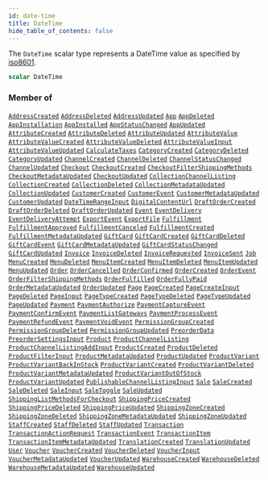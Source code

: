 ```yaml
---
id: date-time
title: DateTime
hide_table_of_contents: false
---
```








The `DateTime` scalar type represents a DateTime
value as specified by
[iso8601](https://en.wikipedia.org/wiki/ISO_8601).

```graphql
scalar DateTime
```




### Member of

[`AddressCreated`](../../../developer/api-reference/objects/address-created)  <Badge class="secondary" text="object"/><Bullet />[`AddressDeleted`](../../../developer/api-reference/objects/address-deleted)  <Badge class="secondary" text="object"/><Bullet />[`AddressUpdated`](../../../developer/api-reference/objects/address-updated)  <Badge class="secondary" text="object"/><Bullet />[`App`](../../../developer/api-reference/objects/app)  <Badge class="secondary" text="object"/><Bullet />[`AppDeleted`](../../../developer/api-reference/objects/app-deleted)  <Badge class="secondary" text="object"/><Bullet />[`AppInstallation`](../../../developer/api-reference/objects/app-installation)  <Badge class="secondary" text="object"/><Bullet />[`AppInstalled`](../../../developer/api-reference/objects/app-installed)  <Badge class="secondary" text="object"/><Bullet />[`AppStatusChanged`](../../../developer/api-reference/objects/app-status-changed)  <Badge class="secondary" text="object"/><Bullet />[`AppUpdated`](../../../developer/api-reference/objects/app-updated)  <Badge class="secondary" text="object"/><Bullet />[`AttributeCreated`](../../../developer/api-reference/objects/attribute-created)  <Badge class="secondary" text="object"/><Bullet />[`AttributeDeleted`](../../../developer/api-reference/objects/attribute-deleted)  <Badge class="secondary" text="object"/><Bullet />[`AttributeUpdated`](../../../developer/api-reference/objects/attribute-updated)  <Badge class="secondary" text="object"/><Bullet />[`AttributeValue`](../../../developer/api-reference/objects/attribute-value)  <Badge class="secondary" text="object"/><Bullet />[`AttributeValueCreated`](../../../developer/api-reference/objects/attribute-value-created)  <Badge class="secondary" text="object"/><Bullet />[`AttributeValueDeleted`](../../../developer/api-reference/objects/attribute-value-deleted)  <Badge class="secondary" text="object"/><Bullet />[`AttributeValueInput`](../../../developer/api-reference/inputs/attribute-value-input)  <Badge class="secondary" text="input"/><Bullet />[`AttributeValueUpdated`](../../../developer/api-reference/objects/attribute-value-updated)  <Badge class="secondary" text="object"/><Bullet />[`CalculateTaxes`](../../../developer/api-reference/objects/calculate-taxes)  <Badge class="secondary" text="object"/><Bullet />[`CategoryCreated`](../../../developer/api-reference/objects/category-created)  <Badge class="secondary" text="object"/><Bullet />[`CategoryDeleted`](../../../developer/api-reference/objects/category-deleted)  <Badge class="secondary" text="object"/><Bullet />[`CategoryUpdated`](../../../developer/api-reference/objects/category-updated)  <Badge class="secondary" text="object"/><Bullet />[`ChannelCreated`](../../../developer/api-reference/objects/channel-created)  <Badge class="secondary" text="object"/><Bullet />[`ChannelDeleted`](../../../developer/api-reference/objects/channel-deleted)  <Badge class="secondary" text="object"/><Bullet />[`ChannelStatusChanged`](../../../developer/api-reference/objects/channel-status-changed)  <Badge class="secondary" text="object"/><Bullet />[`ChannelUpdated`](../../../developer/api-reference/objects/channel-updated)  <Badge class="secondary" text="object"/><Bullet />[`Checkout`](../../../developer/api-reference/objects/checkout)  <Badge class="secondary" text="object"/><Bullet />[`CheckoutCreated`](../../../developer/api-reference/objects/checkout-created)  <Badge class="secondary" text="object"/><Bullet />[`CheckoutFilterShippingMethods`](../../../developer/api-reference/objects/checkout-filter-shipping-methods)  <Badge class="secondary" text="object"/><Bullet />[`CheckoutMetadataUpdated`](../../../developer/api-reference/objects/checkout-metadata-updated)  <Badge class="secondary" text="object"/><Bullet />[`CheckoutUpdated`](../../../developer/api-reference/objects/checkout-updated)  <Badge class="secondary" text="object"/><Bullet />[`CollectionChannelListing`](../../../developer/api-reference/objects/collection-channel-listing)  <Badge class="secondary" text="object"/><Bullet />[`CollectionCreated`](../../../developer/api-reference/objects/collection-created)  <Badge class="secondary" text="object"/><Bullet />[`CollectionDeleted`](../../../developer/api-reference/objects/collection-deleted)  <Badge class="secondary" text="object"/><Bullet />[`CollectionMetadataUpdated`](../../../developer/api-reference/objects/collection-metadata-updated)  <Badge class="secondary" text="object"/><Bullet />[`CollectionUpdated`](../../../developer/api-reference/objects/collection-updated)  <Badge class="secondary" text="object"/><Bullet />[`CustomerCreated`](../../../developer/api-reference/objects/customer-created)  <Badge class="secondary" text="object"/><Bullet />[`CustomerEvent`](../../../developer/api-reference/objects/customer-event)  <Badge class="secondary" text="object"/><Bullet />[`CustomerMetadataUpdated`](../../../developer/api-reference/objects/customer-metadata-updated)  <Badge class="secondary" text="object"/><Bullet />[`CustomerUpdated`](../../../developer/api-reference/objects/customer-updated)  <Badge class="secondary" text="object"/><Bullet />[`DateTimeRangeInput`](../../../developer/api-reference/inputs/date-time-range-input)  <Badge class="secondary" text="input"/><Bullet />[`DigitalContentUrl`](../../../developer/api-reference/objects/digital-content-url)  <Badge class="secondary" text="object"/><Bullet />[`DraftOrderCreated`](../../../developer/api-reference/objects/draft-order-created)  <Badge class="secondary" text="object"/><Bullet />[`DraftOrderDeleted`](../../../developer/api-reference/objects/draft-order-deleted)  <Badge class="secondary" text="object"/><Bullet />[`DraftOrderUpdated`](../../../developer/api-reference/objects/draft-order-updated)  <Badge class="secondary" text="object"/><Bullet />[`Event`](../../../developer/api-reference/interfaces/event)  <Badge class="secondary" text="interface"/><Bullet />[`EventDelivery`](../../../developer/api-reference/objects/event-delivery)  <Badge class="secondary" text="object"/><Bullet />[`EventDeliveryAttempt`](../../../developer/api-reference/objects/event-delivery-attempt)  <Badge class="secondary" text="object"/><Bullet />[`ExportEvent`](../../../developer/api-reference/objects/export-event)  <Badge class="secondary" text="object"/><Bullet />[`ExportFile`](../../../developer/api-reference/objects/export-file)  <Badge class="secondary" text="object"/><Bullet />[`Fulfillment`](../../../developer/api-reference/objects/fulfillment)  <Badge class="secondary" text="object"/><Bullet />[`FulfillmentApproved`](../../../developer/api-reference/objects/fulfillment-approved)  <Badge class="secondary" text="object"/><Bullet />[`FulfillmentCanceled`](../../../developer/api-reference/objects/fulfillment-canceled)  <Badge class="secondary" text="object"/><Bullet />[`FulfillmentCreated`](../../../developer/api-reference/objects/fulfillment-created)  <Badge class="secondary" text="object"/><Bullet />[`FulfillmentMetadataUpdated`](../../../developer/api-reference/objects/fulfillment-metadata-updated)  <Badge class="secondary" text="object"/><Bullet />[`GiftCard`](../../../developer/api-reference/objects/gift-card)  <Badge class="secondary" text="object"/><Bullet />[`GiftCardCreated`](../../../developer/api-reference/objects/gift-card-created)  <Badge class="secondary" text="object"/><Bullet />[`GiftCardDeleted`](../../../developer/api-reference/objects/gift-card-deleted)  <Badge class="secondary" text="object"/><Bullet />[`GiftCardEvent`](../../../developer/api-reference/objects/gift-card-event)  <Badge class="secondary" text="object"/><Bullet />[`GiftCardMetadataUpdated`](../../../developer/api-reference/objects/gift-card-metadata-updated)  <Badge class="secondary" text="object"/><Bullet />[`GiftCardStatusChanged`](../../../developer/api-reference/objects/gift-card-status-changed)  <Badge class="secondary" text="object"/><Bullet />[`GiftCardUpdated`](../../../developer/api-reference/objects/gift-card-updated)  <Badge class="secondary" text="object"/><Bullet />[`Invoice`](../../../developer/api-reference/objects/invoice)  <Badge class="secondary" text="object"/><Bullet />[`InvoiceDeleted`](../../../developer/api-reference/objects/invoice-deleted)  <Badge class="secondary" text="object"/><Bullet />[`InvoiceRequested`](../../../developer/api-reference/objects/invoice-requested)  <Badge class="secondary" text="object"/><Bullet />[`InvoiceSent`](../../../developer/api-reference/objects/invoice-sent)  <Badge class="secondary" text="object"/><Bullet />[`Job`](../../../developer/api-reference/interfaces/job)  <Badge class="secondary" text="interface"/><Bullet />[`MenuCreated`](../../../developer/api-reference/objects/menu-created)  <Badge class="secondary" text="object"/><Bullet />[`MenuDeleted`](../../../developer/api-reference/objects/menu-deleted)  <Badge class="secondary" text="object"/><Bullet />[`MenuItemCreated`](../../../developer/api-reference/objects/menu-item-created)  <Badge class="secondary" text="object"/><Bullet />[`MenuItemDeleted`](../../../developer/api-reference/objects/menu-item-deleted)  <Badge class="secondary" text="object"/><Bullet />[`MenuItemUpdated`](../../../developer/api-reference/objects/menu-item-updated)  <Badge class="secondary" text="object"/><Bullet />[`MenuUpdated`](../../../developer/api-reference/objects/menu-updated)  <Badge class="secondary" text="object"/><Bullet />[`Order`](../../../developer/api-reference/objects/order)  <Badge class="secondary" text="object"/><Bullet />[`OrderCancelled`](../../../developer/api-reference/objects/order-cancelled)  <Badge class="secondary" text="object"/><Bullet />[`OrderConfirmed`](../../../developer/api-reference/objects/order-confirmed)  <Badge class="secondary" text="object"/><Bullet />[`OrderCreated`](../../../developer/api-reference/objects/order-created)  <Badge class="secondary" text="object"/><Bullet />[`OrderEvent`](../../../developer/api-reference/objects/order-event)  <Badge class="secondary" text="object"/><Bullet />[`OrderFilterShippingMethods`](../../../developer/api-reference/objects/order-filter-shipping-methods)  <Badge class="secondary" text="object"/><Bullet />[`OrderFulfilled`](../../../developer/api-reference/objects/order-fulfilled)  <Badge class="secondary" text="object"/><Bullet />[`OrderFullyPaid`](../../../developer/api-reference/objects/order-fully-paid)  <Badge class="secondary" text="object"/><Bullet />[`OrderMetadataUpdated`](../../../developer/api-reference/objects/order-metadata-updated)  <Badge class="secondary" text="object"/><Bullet />[`OrderUpdated`](../../../developer/api-reference/objects/order-updated)  <Badge class="secondary" text="object"/><Bullet />[`Page`](../../../developer/api-reference/objects/page)  <Badge class="secondary" text="object"/><Bullet />[`PageCreated`](../../../developer/api-reference/objects/page-created)  <Badge class="secondary" text="object"/><Bullet />[`PageCreateInput`](../../../developer/api-reference/inputs/page-create-input)  <Badge class="secondary" text="input"/><Bullet />[`PageDeleted`](../../../developer/api-reference/objects/page-deleted)  <Badge class="secondary" text="object"/><Bullet />[`PageInput`](../../../developer/api-reference/inputs/page-input)  <Badge class="secondary" text="input"/><Bullet />[`PageTypeCreated`](../../../developer/api-reference/objects/page-type-created)  <Badge class="secondary" text="object"/><Bullet />[`PageTypeDeleted`](../../../developer/api-reference/objects/page-type-deleted)  <Badge class="secondary" text="object"/><Bullet />[`PageTypeUpdated`](../../../developer/api-reference/objects/page-type-updated)  <Badge class="secondary" text="object"/><Bullet />[`PageUpdated`](../../../developer/api-reference/objects/page-updated)  <Badge class="secondary" text="object"/><Bullet />[`Payment`](../../../developer/api-reference/objects/payment)  <Badge class="secondary" text="object"/><Bullet />[`PaymentAuthorize`](../../../developer/api-reference/objects/payment-authorize)  <Badge class="secondary" text="object"/><Bullet />[`PaymentCaptureEvent`](../../../developer/api-reference/objects/payment-capture-event)  <Badge class="secondary" text="object"/><Bullet />[`PaymentConfirmEvent`](../../../developer/api-reference/objects/payment-confirm-event)  <Badge class="secondary" text="object"/><Bullet />[`PaymentListGateways`](../../../developer/api-reference/objects/payment-list-gateways)  <Badge class="secondary" text="object"/><Bullet />[`PaymentProcessEvent`](../../../developer/api-reference/objects/payment-process-event)  <Badge class="secondary" text="object"/><Bullet />[`PaymentRefundEvent`](../../../developer/api-reference/objects/payment-refund-event)  <Badge class="secondary" text="object"/><Bullet />[`PaymentVoidEvent`](../../../developer/api-reference/objects/payment-void-event)  <Badge class="secondary" text="object"/><Bullet />[`PermissionGroupCreated`](../../../developer/api-reference/objects/permission-group-created)  <Badge class="secondary" text="object"/><Bullet />[`PermissionGroupDeleted`](../../../developer/api-reference/objects/permission-group-deleted)  <Badge class="secondary" text="object"/><Bullet />[`PermissionGroupUpdated`](../../../developer/api-reference/objects/permission-group-updated)  <Badge class="secondary" text="object"/><Bullet />[`PreorderData`](../../../developer/api-reference/objects/preorder-data)  <Badge class="secondary" text="object"/><Bullet />[`PreorderSettingsInput`](../../../developer/api-reference/inputs/preorder-settings-input)  <Badge class="secondary" text="input"/><Bullet />[`Product`](../../../developer/api-reference/objects/product)  <Badge class="secondary" text="object"/><Bullet />[`ProductChannelListing`](../../../developer/api-reference/objects/product-channel-listing)  <Badge class="secondary" text="object"/><Bullet />[`ProductChannelListingAddInput`](../../../developer/api-reference/inputs/product-channel-listing-add-input)  <Badge class="secondary" text="input"/><Bullet />[`ProductCreated`](../../../developer/api-reference/objects/product-created)  <Badge class="secondary" text="object"/><Bullet />[`ProductDeleted`](../../../developer/api-reference/objects/product-deleted)  <Badge class="secondary" text="object"/><Bullet />[`ProductFilterInput`](../../../developer/api-reference/inputs/product-filter-input)  <Badge class="secondary" text="input"/><Bullet />[`ProductMetadataUpdated`](../../../developer/api-reference/objects/product-metadata-updated)  <Badge class="secondary" text="object"/><Bullet />[`ProductUpdated`](../../../developer/api-reference/objects/product-updated)  <Badge class="secondary" text="object"/><Bullet />[`ProductVariant`](../../../developer/api-reference/objects/product-variant)  <Badge class="secondary" text="object"/><Bullet />[`ProductVariantBackInStock`](../../../developer/api-reference/objects/product-variant-back-in-stock)  <Badge class="secondary" text="object"/><Bullet />[`ProductVariantCreated`](../../../developer/api-reference/objects/product-variant-created)  <Badge class="secondary" text="object"/><Bullet />[`ProductVariantDeleted`](../../../developer/api-reference/objects/product-variant-deleted)  <Badge class="secondary" text="object"/><Bullet />[`ProductVariantMetadataUpdated`](../../../developer/api-reference/objects/product-variant-metadata-updated)  <Badge class="secondary" text="object"/><Bullet />[`ProductVariantOutOfStock`](../../../developer/api-reference/objects/product-variant-out-of-stock)  <Badge class="secondary" text="object"/><Bullet />[`ProductVariantUpdated`](../../../developer/api-reference/objects/product-variant-updated)  <Badge class="secondary" text="object"/><Bullet />[`PublishableChannelListingInput`](../../../developer/api-reference/inputs/publishable-channel-listing-input)  <Badge class="secondary" text="input"/><Bullet />[`Sale`](../../../developer/api-reference/objects/sale)  <Badge class="secondary" text="object"/><Bullet />[`SaleCreated`](../../../developer/api-reference/objects/sale-created)  <Badge class="secondary" text="object"/><Bullet />[`SaleDeleted`](../../../developer/api-reference/objects/sale-deleted)  <Badge class="secondary" text="object"/><Bullet />[`SaleInput`](../../../developer/api-reference/inputs/sale-input)  <Badge class="secondary" text="input"/><Bullet />[`SaleToggle`](../../../developer/api-reference/objects/sale-toggle)  <Badge class="secondary" text="object"/><Bullet />[`SaleUpdated`](../../../developer/api-reference/objects/sale-updated)  <Badge class="secondary" text="object"/><Bullet />[`ShippingListMethodsForCheckout`](../../../developer/api-reference/objects/shipping-list-methods-for-checkout)  <Badge class="secondary" text="object"/><Bullet />[`ShippingPriceCreated`](../../../developer/api-reference/objects/shipping-price-created)  <Badge class="secondary" text="object"/><Bullet />[`ShippingPriceDeleted`](../../../developer/api-reference/objects/shipping-price-deleted)  <Badge class="secondary" text="object"/><Bullet />[`ShippingPriceUpdated`](../../../developer/api-reference/objects/shipping-price-updated)  <Badge class="secondary" text="object"/><Bullet />[`ShippingZoneCreated`](../../../developer/api-reference/objects/shipping-zone-created)  <Badge class="secondary" text="object"/><Bullet />[`ShippingZoneDeleted`](../../../developer/api-reference/objects/shipping-zone-deleted)  <Badge class="secondary" text="object"/><Bullet />[`ShippingZoneMetadataUpdated`](../../../developer/api-reference/objects/shipping-zone-metadata-updated)  <Badge class="secondary" text="object"/><Bullet />[`ShippingZoneUpdated`](../../../developer/api-reference/objects/shipping-zone-updated)  <Badge class="secondary" text="object"/><Bullet />[`StaffCreated`](../../../developer/api-reference/objects/staff-created)  <Badge class="secondary" text="object"/><Bullet />[`StaffDeleted`](../../../developer/api-reference/objects/staff-deleted)  <Badge class="secondary" text="object"/><Bullet />[`StaffUpdated`](../../../developer/api-reference/objects/staff-updated)  <Badge class="secondary" text="object"/><Bullet />[`Transaction`](../../../developer/api-reference/objects/transaction)  <Badge class="secondary" text="object"/><Bullet />[`TransactionActionRequest`](../../../developer/api-reference/objects/transaction-action-request)  <Badge class="secondary" text="object"/><Bullet />[`TransactionEvent`](../../../developer/api-reference/objects/transaction-event)  <Badge class="secondary" text="object"/><Bullet />[`TransactionItem`](../../../developer/api-reference/objects/transaction-item)  <Badge class="secondary" text="object"/><Bullet />[`TransactionItemMetadataUpdated`](../../../developer/api-reference/objects/transaction-item-metadata-updated)  <Badge class="secondary" text="object"/><Bullet />[`TranslationCreated`](../../../developer/api-reference/objects/translation-created)  <Badge class="secondary" text="object"/><Bullet />[`TranslationUpdated`](../../../developer/api-reference/objects/translation-updated)  <Badge class="secondary" text="object"/><Bullet />[`User`](../../../developer/api-reference/objects/user)  <Badge class="secondary" text="object"/><Bullet />[`Voucher`](../../../developer/api-reference/objects/voucher)  <Badge class="secondary" text="object"/><Bullet />[`VoucherCreated`](../../../developer/api-reference/objects/voucher-created)  <Badge class="secondary" text="object"/><Bullet />[`VoucherDeleted`](../../../developer/api-reference/objects/voucher-deleted)  <Badge class="secondary" text="object"/><Bullet />[`VoucherInput`](../../../developer/api-reference/inputs/voucher-input)  <Badge class="secondary" text="input"/><Bullet />[`VoucherMetadataUpdated`](../../../developer/api-reference/objects/voucher-metadata-updated)  <Badge class="secondary" text="object"/><Bullet />[`VoucherUpdated`](../../../developer/api-reference/objects/voucher-updated)  <Badge class="secondary" text="object"/><Bullet />[`WarehouseCreated`](../../../developer/api-reference/objects/warehouse-created)  <Badge class="secondary" text="object"/><Bullet />[`WarehouseDeleted`](../../../developer/api-reference/objects/warehouse-deleted)  <Badge class="secondary" text="object"/><Bullet />[`WarehouseMetadataUpdated`](../../../developer/api-reference/objects/warehouse-metadata-updated)  <Badge class="secondary" text="object"/><Bullet />[`WarehouseUpdated`](../../../developer/api-reference/objects/warehouse-updated)  <Badge class="secondary" text="object"/>




